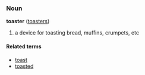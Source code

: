 ===Noun===
'''toaster''' ([[toasters]])

# a device for toasting bread, muffins, crumpets, etc

====Related terms====
*[[toast]]
*[[toasted]]